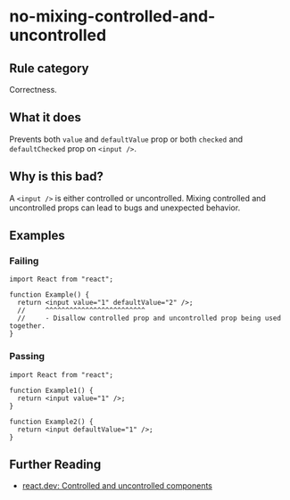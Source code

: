 # no-mixing-controlled-and-uncontrolled

## Rule category

Correctness.

## What it does

Prevents both `value` and `defaultValue` prop or both `checked` and `defaultChecked` prop on `<input />`.

## Why is this bad?

A `<input />` is either controlled or uncontrolled. Mixing controlled and uncontrolled props can lead to bugs and unexpected behavior.

## Examples

### Failing

```tsx twoslash
import React from "react";

function Example() {
  return <input value="1" defaultValue="2" />;
  //     ^^^^^^^^^^^^^^^^^^^^^^^^^
  //     - Disallow controlled prop and uncontrolled prop being used together.
}
```

### Passing

```tsx twoslash
import React from "react";

function Example1() {
  return <input value="1" />;
}

function Example2() {
  return <input defaultValue="1" />;
}
```

## Further Reading

- [react.dev: Controlled and uncontrolled components](https://react.dev/learn/sharing-state-between-components#controlled-and-uncontrolled-components)
